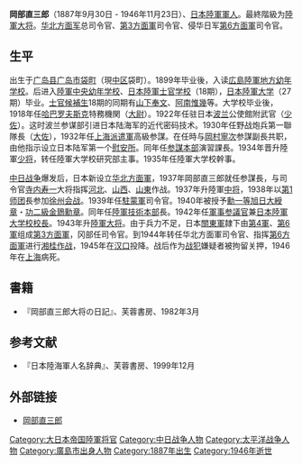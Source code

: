 '''岡部直三郎'''（1887年9月30日 - 1946年11月23日）、[[日本|日本]][[大日本帝国陸軍|陸軍]][[軍人|軍人]]。最終階級为[[陸軍大将|陸軍大将]]。[[华北方面军|华北方面军]]总司令官、[[第3方面军_(日本陆军)|第3方面軍]]司令官、侵华日军[[第6方面军_(日本陆军)|第6方面軍]]司令官。

== 生平 ==
出生于[[广岛县|广岛县]][[广岛市|广岛市]][[袋町_(广岛市)|袋町]]（現[[中區_(廣島市)|中区]]袋町）。1899年{{link-ja|崇徳中学校|崇徳中学校・高等学校}}毕业後，入读[[広島陸軍地方幼年学校|広島陸軍地方幼年学校]]。后进入[[陸軍中央幼年学校|陸軍中央幼年学校]]、[[日本陸軍士官学校|日本陸軍士官学校]]（18期），[[日本陸軍大学|日本陸軍大学]]（27期）毕业。[[士官候補生|士官候補生]]18期的同期有[[山下奉文|山下奉文]]、[[阿南惟幾|阿南惟幾]]等。大学校毕业後，1918年任[[哈巴罗夫斯克|哈巴罗夫斯克]]特務機関（[[大尉|大尉]]）。1922年任驻日本[[波兰|波兰]]公使館附武官（[[少佐|少佐]]）。这时波兰参谋部引进日本陆海军的近代密码技术。1930年任野战炮兵第一聯隊長（[[大佐|大佐]]），1932年任[[上海派遣軍|上海派遣軍]]高級参謀。在任時与[[岡村寧次|岡村寧次]]参謀副長共职，由他指示设立日本陆军第一个[[慰安所|慰安所]]。同年任[[参谋本部_(大日本帝国)|参謀本部]]演習課長。1934年晋升陸軍[[少将|少将]]，转任陸軍大学校研究部主事。1935年任陸軍大学校幹事。

[[中国抗日战争|中日战争]]爆发后，日本新设立[[华北方面軍|华北方面軍]]，1937年岡部直三郎就任参謀長，与司令官[[寺内寿一|寺内寿一]]大将指挥[[河北|河北]]、[[山西|山西]]、[[山東|山東]]作战。1937年升陸軍[[中将|中将]]，1938年以[[第1师团_(日本陆军)|第1师团]]長参加[[徐州会战|徐州会战]]。1939年任[[駐蒙軍|駐蒙軍]]司令官。1940年被授予[[勳一等旭日大綬章|勳一等旭日大綬章]]・[[金鵄勳章|功二級金鵄勳章]]。同年任[[陸軍技術本部|陸軍技術本部]]長。1942年任[[軍事参議官|軍事参議官]]兼[[日本陸軍大学校|日本陸軍大学校]][[校長|校長]]。1943年升[[陸軍大将|陸軍大将]]。由于兵力不足，日本[[關東軍|關東軍]]隷下由[[第4军_(日本陆军)|第4軍]]、[[第6军_(日本陆军)|第6軍]]组成[[第3方面军_(日本陆军)|第3方面軍]]，冈部任司令官。到1944年转任华北方面軍司令官、指挥[[第6方面军_(日本陆军)|第6方面軍]]进行[[豫湘桂会战|湘桂作战]]，1945年在[[汉口|汉口]]投降。战后作为[[战犯|战犯]]嫌疑者被拘留关押，1946年在[[上海市|上海]]病死。

== 書籍 ==
*『岡部直三郎大将の日記』、芙蓉書房、1982年3月 

== 参考文献 ==
*『日本陸海軍人名辞典』、芙蓉書房、1999年12月 

== 外部链接 == 
*[https://web.archive.org/web/20090416222240/http://imperialarmy.hp.infoseek.co.jp/general/colonel/okabe.html 岡部直三郎]

{{日本陸軍大將}}
[[Category:大日本帝国陸軍将官|Category:大日本帝国陸軍将官]]
[[Category:中日战争人物|Category:中日战争人物]]
[[Category:太平洋战争人物|Category:太平洋战争人物]]
[[Category:廣島市出身人物|Category:廣島市出身人物]]
[[Category:1887年出生|Category:1887年出生]]
[[Category:1946年逝世|Category:1946年逝世]]